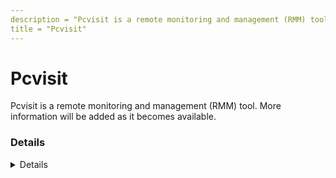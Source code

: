 ```yaml
---
description = "Pcvisit is a remote monitoring and management (RMM) tool. More information will be added as it becomes available."
title = "Pcvisit"
---
```




# Pcvisit

Pcvisit is a remote monitoring and management (RMM) tool. More information will be added as it becomes available.

### Details
<Details author={""}
         category={""}
         created={""}
         website={""}
         lastModified={"2/9/2024"}
         privileges={""}
         free={ false }
         verification={ false }
/>

#### Installation Paths
<Card code={ ["pcvisit.exe", "pcvisit_client.exe", "pcvisit-easysupport.exe", "pcvisit_service_client.exe"] }/>





### Forensic Artifacts




#### Network Artifacts
<EuiSpacer size="xl"/>
<NetworkArtifactsTable data={ [{"Description": "Known remote domains", "Domains": ["*.pcvisit.de", "pcvisit.de"], "Ports": []}] }/>




### Detections
- Detects potential network activity of Pcvisit RMM tool
  - [Sigma Rule](https://github.com/magicsword-io/LOLRMM/blob/main/detections/sigma/pcvisit_network_sigma.yml)
- Detects potential processes activity of Pcvisit RMM tool
  - [Sigma Rule](https://github.com/magicsword-io/LOLRMM/blob/main/detections/sigma/pcvisit_processes_sigma.yml)

### References
- [https://www.pcvisit.de/](https://www.pcvisit.de/)

